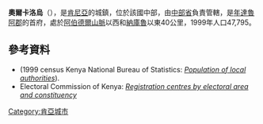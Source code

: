 '''奧爾卡洛烏'''（{{lang-sw|Ol Kalou}}），是[[肯尼亞|肯尼亞]]的城鎮，位於該國中部，由[[中部省_(肯尼亞)|中部省]]負責管轄，是[[年達魯阿郡|年達魯阿郡]]的首府，處於[[阿伯德爾山脈|阿伯德爾山脈]]以西和[[納庫魯|納庫魯]]以東40公里，1999年人口47,795。

==參考資料==
*(1999 census Kenya National Bureau of Statistics: [https://web.archive.org/web/20070928215608/http://www.forestry.go.ke/cbs.go.ke/pdf/authority.pdf ''Population of local authorities'']).
*Electoral Commission of Kenya: [https://web.archive.org/web/20070628084749/http://www.eck.or.ke/downloads/pollingcentres.pdf ''Registration centres by electoral area and constituency'']

{{coord|0|27|S|36|38|E|source:kolossus-plwiki|display=title}}

{{Kenya-geo-stub}}
[[Category:肯亞城市|Category:肯亞城市]]